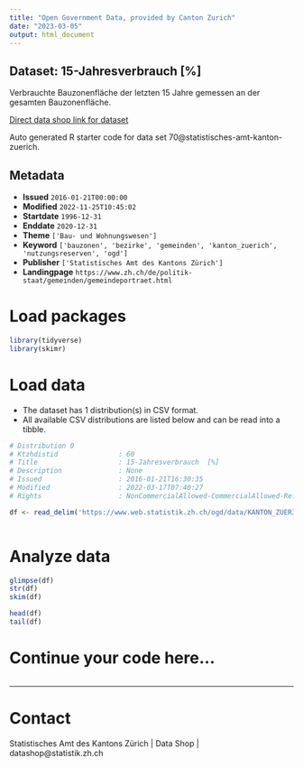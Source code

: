 ```yaml
---
title: "Open Government Data, provided by Canton Zurich"
date: "2023-03-05"
output: html_document
---
```


## Dataset: 15-Jahresverbrauch  [%]

Verbrauchte Bauzonenfläche der letzten 15 Jahre gemessen an der gesamten Bauzonenfläche.

[Direct data shop link for dataset](https://www.zh.ch/de/politik-staat/opendata.zhweb-noredirect.zhweb-cache.html#/datasets/70@statistisches-amt-kanton-zuerich)

Auto generated R starter code for data set 70@statistisches-amt-kanton-zuerich.

## Metadata

- **Issued** `2016-01-21T00:00:00`
- **Modified** `2022-11-25T10:45:02`
- **Startdate** `1996-12-31`
- **Enddate** `2020-12-31`
- **Theme** `['Bau- und Wohnungswesen']`
- **Keyword** `['bauzonen', 'bezirke', 'gemeinden', 'kanton_zuerich', 'nutzungsreserven', 'ogd']`
- **Publisher** `['Statistisches Amt des Kantons Zürich']`
- **Landingpage** `https://www.zh.ch/de/politik-staat/gemeinden/gemeindeportraet.html`


# Load packages

```r

library(tidyverse)
library(skimr)

```

# Load data

-   The dataset has 1 distribution(s) in CSV format.
-   All available CSV distributions are listed below and can be read into a tibble.

```r

# Distribution 0
# Ktzhdistid               : 60
# Title                    : 15-Jahresverbrauch  [%]
# Description              : None
# Issued                   : 2016-01-21T16:30:35
# Modified                 : 2022-03-17T07:40:27
# Rights                   : NonCommercialAllowed-CommercialAllowed-ReferenceRequired

df <- read_delim('https://www.web.statistik.zh.ch/ogd/data/KANTON_ZUERICH_46.csv')



```

# Analyze data

```r

glimpse(df)
str(df)
skim(df)

head(df)
tail(df)

```

# Continue your code here...

```r

```

------------------------------------------------------------------------

# Contact

Statistisches Amt des Kantons Zürich | Data Shop | datashop@statistik.zh.ch

